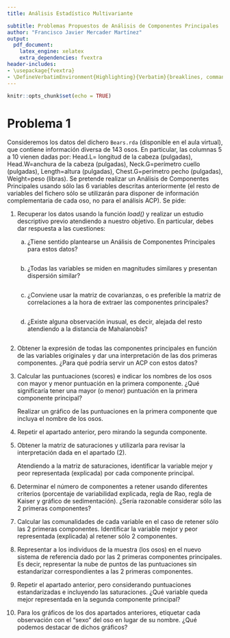 ```yaml
---
title: Análisis Estadístico Multivariante

subtitle: Problemas Propuestos de Análisis de Componentes Principales
author: "Francisco Javier Mercader Martínez"
output:
  pdf_document:
    latex_engine: xelatex
    extra_dependencies: fvextra
header-includes:
- \usepackage{fvextra}
- \DefineVerbatimEnvironment{Highlighting}{Verbatim}{breaklines, commandchars=\\\{\}}
---
```


```r
knitr::opts_chunk$set(echo = TRUE)
```

# Problema 1

Consideremos los datos del dichero `Bears.rda` (disponible en el aula virtual), que contiene información diversa de 143 osos. En particular, las columnas 5 a 10 vienen dadas por: Head.L= longitud de la cabeza (pulgadas), Head.W=anchura de la cabeza (pulgadas), Neck.G=perímetro cuello (pulgadas), Length=altura (pulgadas), Chest.G=perímetro pecho (pulgadas), Weight=peso (libras). Se pretende realizar un Análisis de Componentes Principales usando sólo las 6 variables descritas anteriormente (el resto de variables del fichero sólo se utilizarán para disponer de información complementaria de cada oso, no para el análisis ACP). Se pide:

1)  Recuperar los datos usando la función *load()* y realizar un estudio descriptivo previo atendiendo a nuestro objetivo. En particular, debes dar respuesta a las cuestiones:

    a.  ¿Tiene sentido plantearse un Análisis de Componentes Principales para estos datos?

        ```r

        ```

    b.  ¿Todas las variables se miden en magnitudes similares y presentan dispersión similar?

        ```r

        ```

    c.  ¿Conviene usar la matriz de covarianzas, o es preferible la matriz de correlaciones a la hora de extraer las componentes principales?

        ```r

        ```

    d.  ¿Existe alguna observación inusual, es decir, alejada del resto atendiendo a la distancia de Mahalanobis?

        ```r

        ```

2)  Obtener la expresión de todas las componentes principales en función de las variables originales y dar una interpretación de las dos primeras componentes. ¿Para qué podría servir un ACP con estos datos?

3)  Calcular las puntuaciones (scores) e indicar los nombres de los osos con mayor y menor puntuación en la primera componente. ¿Qué significaría tener una mayor (o menor) puntuación en la primera componente principal?

    Realizar un gráfico de las puntuaciones en la primera componente que incluya el nombre de los osos.

4)  Repetir el apartado anterior, pero mirando la segunda componente.

5)  Obtener la matriz de saturaciones y utilizarla para revisar la interpretación dada en el apartado (2).

    Atendiendo a la matriz de saturaciones, identificar la variable mejor y peor representada (explicada) por cada componente principal.

6)  Determinar el número de componentes a retener usando diferentes criterios (porcentaje de variabilidad explicada, regla de Rao, regla de Kaiser y gráfico de sedimentación). ¿Sería razonable considerar sólo las 2 primeras componentes?

7)  Calcular las comunalidades de cada variable en el caso de retener sólo las 2 primeras componentes. Identificar la variable mejor y peor representada (explicada) al retener sólo 2 componentes.

8)  Representar a los individuos de la muestra (los osos) en el nuevo sistema de referencia dado por las 2 primeras componentes principales. Es decir, representar la nube de puntos de las puntuaciones sin estandarizar correspondientes a las 2 primeras componentes.

9)  Repetir el apartado anterior, pero considerando puntuaciones estandarizadas e incluyendo las saturaciones. ¿Qué variable queda mejor representada en la segunda componente principal?

10) Para los gráficos de los dos apartados anteriores, etiquetar cada observación con el “sexo” del oso en lugar de su nombre. ¿Qué podemos destacar de dichos gráficos?
